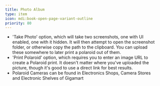 ```yaml
---
title: Photo Album
type: item
icon: mdi:book-open-page-variant-outline
priority: 80
---
```


- 'Take Photo' option, which will take two screenshots, one with UI enabled, one with it hidden. It will then attempt to open the screenshot folder, or otherwise copy the path to the clipboard. You can upload these somewhere to later print a polaroid out of them.
- 'Print Polaroid' option, which requires you to enter an image URL to create a Polaroid print. It doesn't matter where you've uploaded the picture, though it's good to use a direct link for best results.
- Polaroid Cameras can be found in Electronics Shops, Camera Stores and Electronic Shelves of Gigamart